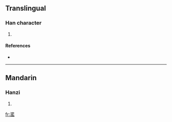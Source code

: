 ==Translingual==

===Han character===
{{Han char|rn=85|rad=水|as=18|sn=21|four=3411<sub>1</sub>|canj=水廿尸廿 (ETST)}}

# {{defn|Han|sort=水18}}

====References====
* {{Han ref|kx=0662.200|dkj=18744|dj=1071.210|hdz=31791.120|uh=7046|ud=28742|bh=F5D9|bd=62937}}

----

==Mandarin==

===Hanzi===
{{cmn-hanzi|pin=[[lán]] ([[lan2]])|wg=lan<sup>2</sup>}}

# {{defn|Mandarin}}

[[fr:灆]]
